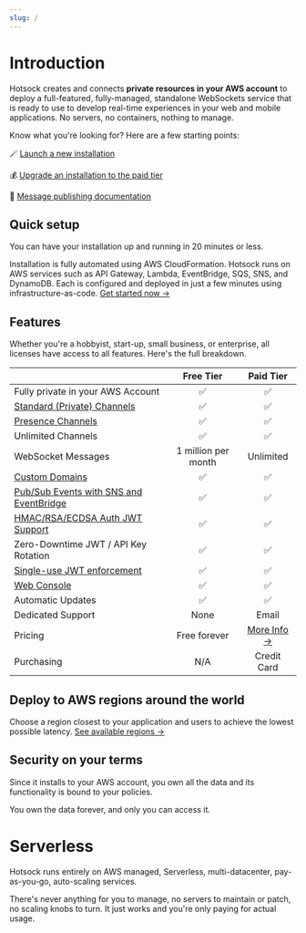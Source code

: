 ```yaml
---
slug: /
---
```


# Introduction

Hotsock creates and connects **private resources in your AWS account** to deploy a full-featured, fully-managed, standalone WebSockets service that is ready to use to develop real-time experiences in your web and mobile applications. No servers, no containers, nothing to manage.

Know what you're looking for? Here are a few starting points:

🪄 [Launch a new installation](./installation/initial-setup.mdx)

💰 [Upgrade an installation to the paid tier](./licensing/paid-tier-upgrade.mdx)

📝 [Message publishing documentation](./server-api/publish-messages.mdx)

## Quick setup

You can have your installation up and running in 20 minutes or less.

Installation is fully automated using AWS CloudFormation. Hotsock runs on AWS services such as API Gateway, Lambda, EventBridge, SQS, SNS, and DynamoDB. Each is configured and deployed in just a few minutes using infrastructure-as-code. [Get started now →](./installation/initial-setup.mdx)

## Features

Whether you're a hobbyist, start-up, small business, or enterprise, all licenses have access to all features. Here's the full breakdown.

|                                                                                                  |      Free Tier      |               Paid Tier                |
| :----------------------------------------------------------------------------------------------- | :-----------------: | :------------------------------------: |
| Fully private in your AWS Account                                                                |         ✅          |                   ✅                   |
| [Standard (Private) Channels](./channels/standard.mdx)                                           |         ✅          |                   ✅                   |
| [Presence Channels](./channels/presence.mdx)                                                     |         ✅          |                   ✅                   |
| Unlimited Channels                                                                               |         ✅          |                   ✅                   |
| WebSocket Messages                                                                               | 1 million per month |               Unlimited                |
| [Custom Domains](./installation/custom-domains.mdx)                                              |         ✅          |                   ✅                   |
| [Pub/Sub Events with SNS and EventBridge](./server-api/events.mdx)                               |         ✅          |                   ✅                   |
| [HMAC/RSA/ECDSA Auth JWT Support](./connection/authentication.mdx#set-signing-method-in-hotsock) |         ✅          |                   ✅                   |
| Zero-Downtime JWT / API Key Rotation                                                             |         ✅          |                   ✅                   |
| [Single-use JWT enforcement](./connection/claims.mdx#singleUse)                                  |         ✅          |                   ✅                   |
| [Web Console](./server-api/web-console.mdx)                                                      |         ✅          |                   ✅                   |
| Automatic Updates                                                                                |         ✅          |                   ✅                   |
| Dedicated Support                                                                                |        None         |                 Email                  |
| Pricing                                                                                          |    Free forever     | [More Info →](./licensing/pricing.mdx) |
| Purchasing                                                                                       |         N/A         |              Credit Card               |

## Deploy to AWS regions around the world

Choose a region closest to your application and users to achieve the lowest possible latency. [See available regions →](installation/region-support.mdx)

## Security on your terms

Since it installs to your AWS account, you own all the data and its functionality is bound to your policies.

You own the data forever, and only you can access it.

# Serverless

Hotsock runs entirely on AWS managed, Serverless, multi-datacenter, pay-as-you-go, auto-scaling services.

There's never anything for you to manage, no servers to maintain or patch, no scaling knobs to turn. It just works and you're only paying for actual usage.
